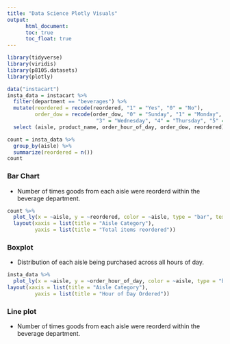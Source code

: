 ```yaml
---
title: "Data Science Plotly Visuals"
output:
      html_document:
      toc: true
      toc_float: true
---
```


```r
library(tidyverse)
library(viridis)
library(p8105.datasets)
library(plotly)
```

```r
data("instacart")
insta_data = instacart %>%
  filter(department == "beverages") %>%
  mutate(reordered = recode(reordered, "1" = "Yes", "0" = "No"), 
         order_dow = recode(order_dow, "0" = "Sunday", "1" = "Monday", "2" = "Tuesday", 
                             "3" = "Wednesday", "4" = "Thursday", "5" = "Friday", "6" = "Saturday")) %>%
  select (aisle, product_name, order_hour_of_day, order_dow, reordered) 
```

```r
count = insta_data %>% 
  group_by(aisle) %>%
  summarize(reordered = n())
count
```

### Bar Chart 
* Number of times goods from each aisle were reorderd within the beverage department. 
```r
count %>%
  plot_ly(x = ~aisle, y = ~reordered, color = ~aisle, type = "bar", text = ~aisle) %>%
  layout(xaxis = list(title = "Aisle Category"),
         yaxis = list(title = "Total items reordered"))
```

### Boxplot
* Distribution of each aisle being purchased across all hours of day.  
```r
insta_data %>%
  plot_ly(x = ~aisle, y = ~order_hour_of_day, color = ~aisle, type = "box") %>%
layout(xaxis = list(title = "Aisle Category"),
         yaxis = list(title = "Hour of Day Ordered"))
```

### Line plot
* Number of times goods from each aisle were reorderd within the beverage department. 